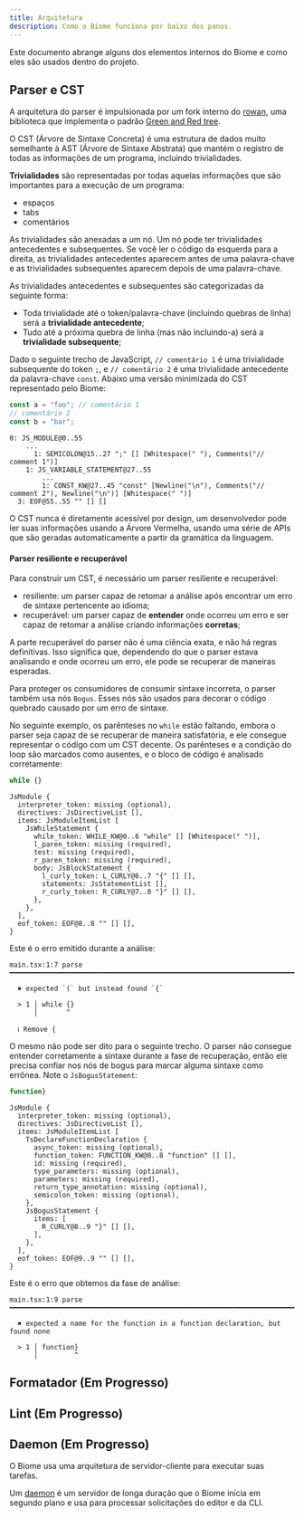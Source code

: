 ```yaml
---
title: Arquitetura
description: Como o Biome funciona por baixo dos panos.
---
```


Este documento abrange alguns dos elementos internos do Biome e como eles são usados dentro do projeto.

## Parser e CST

A arquitetura do parser é impulsionada por um fork interno do [rowan], uma biblioteca
que implementa o padrão [Green and Red tree].

O CST (Árvore de Sintaxe Concreta) é uma estrutura de dados muito semelhante à AST (Árvore de Sintaxe Abstrata) que mantém o registro de todas as informações de um programa, incluindo trivialidades.

**Trivialidades** são representadas por todas aquelas informações que são importantes para a execução de um programa:
- espaços
- tabs
- comentários

As trivialidades são anexadas a um nó. Um nó pode ter trivialidades antecedentes e subsequentes. Se você ler o código da esquerda para a direita, as trivialidades antecedentes aparecem antes de uma palavra-chave e as trivialidades subsequentes aparecem depois de uma palavra-chave.

As trivialidades antecedentes e subsequentes são categorizadas da seguinte forma:
- Toda trivialidade até o token/palavra-chave (incluindo quebras de linha) será a **trivialidade antecedente**;
- Tudo até a próxima quebra de linha (mas não incluindo-a) será a **trivialidade subsequente**;

Dado o seguinte trecho de JavaScript, `// comentário 1` é uma trivialidade subsequente do token `;`, e `// comentário 2` é uma trivialidade antecedente da palavra-chave `const`. Abaixo uma versão minimizada do CST representado pelo Biome:

```js
const a = "foo"; // comentário 1
// comentário 2
const b = "bar";
```

```
0: JS_MODULE@0..55
    ...
      1: SEMICOLON@15..27 ";" [] [Whitespace(" "), Comments("// comment 1")]
    1: JS_VARIABLE_STATEMENT@27..55
        ...
        1: CONST_KW@27..45 "const" [Newline("\n"), Comments("// comment 2"), Newline("\n")] [Whitespace(" ")]
  3: EOF@55..55 "" [] []
```

O CST nunca é diretamente acessível por design, um desenvolvedor pode ler suas informações usando a Árvore Vermelha, usando uma série de APIs que são geradas automaticamente a partir da gramática da linguagem.


#### Parser resiliente e recuperável

Para construir um CST, é necessário um parser resiliente e recuperável:
- resiliente: um parser capaz de retomar a análise após encontrar um erro de sintaxe pertencente ao idioma;
- recuperável: um parser capaz de **entender** onde ocorreu um erro e ser capaz de retomar a análise criando informações **corretas**;

A parte recuperável do parser não é uma ciência exata, e não há regras definitivas. Isso significa que, dependendo do que o parser estava analisando e onde ocorreu um erro, ele pode se recuperar de maneiras esperadas.

Para proteger os consumidores de consumir sintaxe incorreta, o parser também usa nós `Bogus`. Esses nós são usados para decorar o código quebrado causado por um erro de sintaxe.

No seguinte exemplo, os parênteses no `while` estão faltando, embora o parser seja capaz de se recuperar de maneira satisfatória, e ele consegue representar o código com um CST decente. Os parênteses e a condição do loop são marcados como ausentes, e o bloco de código é analisado corretamente:

```js
while {}
```

```
JsModule {
  interpreter_token: missing (optional),
  directives: JsDirectiveList [],
  items: JsModuleItemList [
    JsWhileStatement {
      while_token: WHILE_KW@0..6 "while" [] [Whitespace(" ")],
      l_paren_token: missing (required),
      test: missing (required),
      r_paren_token: missing (required),
      body: JsBlockStatement {
        l_curly_token: L_CURLY@6..7 "{" [] [],
        statements: JsStatementList [],
        r_curly_token: R_CURLY@7..8 "}" [] [],
      },
    },
  ],
  eof_token: EOF@8..8 "" [] [],
}
```

Este é o erro emitido durante a análise:

```
main.tsx:1:7 parse ━━━━━━━━━━━━━━━━━━━━━━━━━━━━━━━━━━━━━━━━━━━━━━━━━━━━━━━━━━━━━━━━━━━━━━━━━━━━━━━━━

  ✖ expected `(` but instead found `{`

  > 1 │ while {}
      │       ^

  ℹ Remove {
```

O mesmo não pode ser dito para o seguinte trecho. O parser não consegue entender corretamente a sintaxe durante a fase de recuperação, então ele precisa confiar nos nós de bogus para marcar alguma sintaxe como errônea. Note o `JsBogusStatement`:

```js
function}
```

```
JsModule {
  interpreter_token: missing (optional),
  directives: JsDirectiveList [],
  items: JsModuleItemList [
    TsDeclareFunctionDeclaration {
      async_token: missing (optional),
      function_token: FUNCTION_KW@0..8 "function" [] [],
      id: missing (required),
      type_parameters: missing (optional),
      parameters: missing (required),
      return_type_annotation: missing (optional),
      semicolon_token: missing (optional),
    },
    JsBogusStatement {
      items: [
        R_CURLY@8..9 "}" [] [],
      ],
    },
  ],
  eof_token: EOF@9..9 "" [] [],
}
```

Este é o erro que obtemos da fase de análise:

```
main.tsx:1:9 parse ━━━━━━━━━━━━━━━━━━━━━━━━━━━━━━━━━━━━━━━━━━━━━━━━━━━━━━━━━━━━━━━━━━━━━━━━━━━━━━━━━

  ✖ expected a name for the function in a function declaration, but found none

  > 1 │ function}
      │         ^
```

## Formatador (Em Progresso)

## Lint (Em Progresso)

## Daemon (Em Progresso)

O Biome usa uma arquitetura de servidor-cliente para executar suas tarefas.

Um [daemon] é um servidor de longa duração
que o Biome inicia em segundo plano e usa para processar solicitações do editor e da CLI.


[rowan]: https://github.com/rust-analyzer/rowan
[Green and Red tree]: https://learn.microsoft.com/en-us/archive/blogs/ericlippert/persistence-facades-and-roslyns-red-green-trees
[daemon]: https://pt.wikipedia.org/wiki/Daemon_(computa%C3%A7%C3%A3o)
